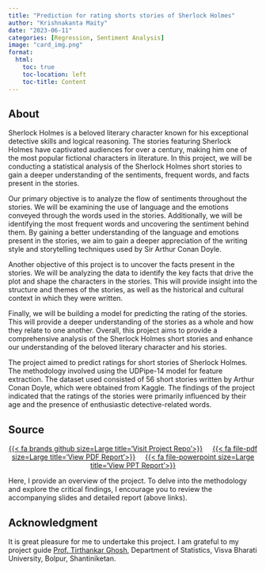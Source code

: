 ```yaml
---
title: "Prediction for rating shorts stories of Sherlock Holmes"
author: "Krishnakanta Maity"
date: "2023-06-11"
categories: [Regression, Sentiment Analysis]
image: "card_img.png"
format:
  html:
    toc: true
    toc-location: left
    toc-title: Content
---
```


## About
Sherlock Holmes is a beloved literary character known for his exceptional detective skills and logical reasoning. The stories featuring Sherlock Holmes have captivated audiences for over a century, making him one of the most popular fictional characters in literature. In this project, we will be conducting a statistical analysis of the Sherlock Holmes short stories to gain a deeper understanding of the sentiments, frequent words, and facts present in the stories.

Our primary objective is to analyze the flow of sentiments throughout the stories. We will be examining the use of language and the emotions conveyed through the words used in the stories. Additionally, we will be identifying the most frequent words and uncovering the sentiment behind them. By gaining a better understanding of the language and emotions present in the stories, we aim to gain a deeper appreciation of the writing style and storytelling techniques used by Sir Arthur Conan Doyle.

Another objective of this project is to uncover the facts present in the stories. We will be analyzing the data to identify the key facts that drive the plot and shape the characters in the stories. This will provide insight into the structure and themes of the stories, as well as the historical and cultural context in which they were written.

Finally, we will be building a model for predicting the rating of the stories. This will provide a deeper understanding of the stories as a whole and how they relate to one another. Overall, this project aims to provide a comprehensive analysis of the Sherlock Holmes short stories and enhance our understanding of the beloved literary character and his stories.

The project aimed to predict ratings for short stories of Sherlock Holmes. The methodology involved using the UDPipe-14 model for feature extraction. The dataset used consisted of 56 short stories written by Arthur Conan Doyle, which were obtained from Kaggle. The findings of the project indicated that the ratings of the stories were primarily influenced by their age and the presence of enthusiastic detective-related words.

## Source 

<div style="text-align: center;">
  [{{< fa brands github size=Large title='Visit Project Repo'>}}](https://github.com/iamkkmcmd/holmes-story-analysis) &nbsp; &nbsp;
  [{{< fa file-pdf size=Large title='View PDF Report'>}}](https://github.com/iamkkmcmd/holmes-story-analysis/blob/main/report/Final%20Report.pdf) &nbsp; &nbsp;
  [{{< fa file-powerpoint size=Large title='View PPT Report'>}}](https://github.com/iamkkmcmd/holmes-story-analysis/blob/main/report/Statistical%20Analysis%20of%20Sherlock%20Holmes%20Short%20Stories.pdf)
</div>

Here, I provide an overview of the project. To delve into the methodology and explore the critical findings, I encourage you to review the accompanying slides and detailed report (above links).

## Acknowledgment
It is great pleasure for me to undertake this project. I am grateful to my project guide [Prof. Tirthankar Ghosh](https://www.linkedin.com/in/tirthankar-ghosh-0b093a31/), Department of Statistics, Visva Bharati University, Bolpur, Shantiniketan.